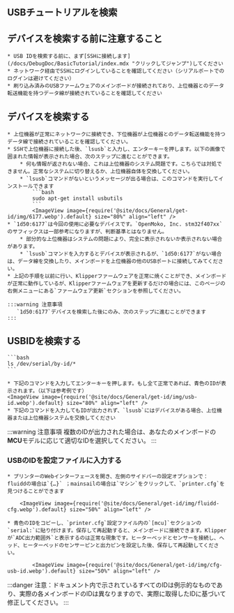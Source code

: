 ## USBチュートリアルを検索

## デバイスを検索する前に注意すること

    * USB IDを検索する前に、まず[SSHに接続します](/docs/DebugDoc/BasicTutorial/index.mdx "クリックしてジャンプ")してください
    * ネットワーク経由でSSHにログインしていることを確認してください（シリアルポートでのログインは避けてください）
    * 刷り込み済みのUSBファームウェアのメインボードが接続されており、上位機器とのデータ転送機能を持つデータ線が接続されていることを確認してください

## デバイスを検索する
    * 上位機器が正常にネットワークに接続でき、下位機器が上位機器とのデータ転送機能を持つデータ線で接続されていることを確認してください。
    * SSHで上位機器に接続した後、`lsusb`と入力し、エンターキーを押します。以下の画像で囲まれた情報が表示された場合、次のステップに進むことができます。
        * 何も情報が返されない場合、これは上位機器のシステム問題です。こちらでは対処できません。正常なシステムに切り替えるか、上位機器自体を交換してください。
        * `lsusb`コマンドがないというメッセージが出る場合は、このコマンドを実行してインストールできます
            ```bash
            sudo apt-get install usbutils
            ```
            <ImageView image={require('@site/docs/General/get-id/img/6177.webp').default} size="80%" align="left" /> 
    * `1d50:6177`は今回の使用に必要なデバイスです。`OpenMoko, Inc. stm32f407xx`のサフィックスは一部参考になりますが、判断基準とはなりません。
        * 部分的な上位機器はシステムの問題により、完全に表示されないか表示されない場合があります。
        * `lsusb`コマンドを入力するとデバイスが表示されるが、`1d50:6177`がない場合は、データ線を交換したり、メインボードを上位機器の他のUSBポートに接続してみてください。
    * 上記の手順を以前に行い、Klipperファームウェアを正常に焼くことができ、メインボードが正常に動作しているが、Klipperファームウェアを更新するだけの場合には、このページの右側メニューにある`ファームウェア更新`セクションを参照してください。

    :::warning 注意事項
       `1d50:6177`デバイスを検索した後にのみ、次のステップに進むことができます
    :::

## USBIDを検索する

    ```bash
    ls /dev/serial/by-id/*
    ```

    * 下記のコマンドを入力してエンターキーを押します。もし全て正常であれば、青色のIDが表示されます。（以下は参考例です）
    <ImageView image={require('@site/docs/General/get-id/img/usb-id.webp').default} size="80%" align="left" />
    * 下記のコマンドを入力してもIDが出力されず、`lsusb`にはデバイスがある場合、上位機器または上位機器システムを交換してください

:::warning 注意事項
複数のIDが出力された場合は、あなたのメインボードの**MCU**モデルに応じて適切なIDを選択してください。
:::

### USBのIDを設定ファイルに入力する

    * プリンターのWebインターフェースを開き、左側のサイドバーの設定オプションで：fluiddの場合は`{…}` ；mainsailの場合は`マシン`をクリックして、`printer.cfg`を見つけることができます

        <ImageView image={require('@site/docs/General/get-id/img/fluidd-cfg.webp').default} size="50%" align="left" />

    * 青色のIDをコピーし、`printer.cfg`設定ファイル内の`[mcu]`セクションの`serial:`に貼り付けます。保存して再起動すると、メインボードに接続できます。Klipperが`ADC出力範囲外`と表示するのは正常な現象です。ヒーターベッドとセンサーを接続し、ヘッド、ヒーターベッドのセンサーピンと出力ピンを設定した後、保存して再起動してください。

            <ImageView image={require('@site/docs/General/get-id/img/cfg-usb-id.webp').default} size="50%" align="left" />

:::danger
注意：ドキュメント内で示されているすべてのIDは例示的なものであり、実際の各メインボードのIDは異なりますので、実際に取得したIDに基づいて修正してください。
:::
